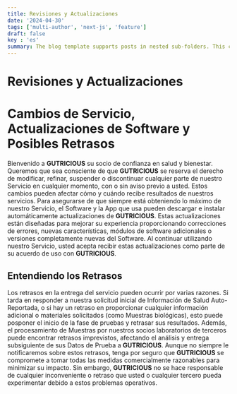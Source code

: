 ```yaml
---
title: Revisiones y Actualizaciones
date: '2024-04-30'
tags: ['multi-author', 'next-js', 'feature']
draft: false
key : 'es'
summary: The blog template supports posts in nested sub-folders. This can be used to group posts of similar content e.g. a multi-part course.
---
```


# Revisiones y Actualizaciones

# Cambios de Servicio, Actualizaciones de Software y Posibles Retrasos

Bienvenido a **GUTRICIOUS** su socio de confianza en salud y bienestar. Queremos que sea consciente de que **GUTRICIOUS** se reserva el derecho de modificar, refinar, suspender o discontinuar cualquier parte de nuestro Servicio en cualquier momento, con o sin aviso previo a usted. Estos cambios pueden afectar cómo y cuándo recibe resultados de nuestros servicios. Para asegurarse de que siempre está obteniendo lo máximo de nuestro Servicio, el Software y la App que usa pueden descargar e instalar automáticamente actualizaciones de **GUTRICIOUS**. Estas actualizaciones están diseñadas para mejorar su experiencia proporcionando correcciones de errores, nuevas características, módulos de software adicionales o versiones completamente nuevas del Software. Al continuar utilizando nuestro Servicio, usted acepta recibir estas actualizaciones como parte de su acuerdo de uso con **GUTRICIOUS**.

## Entendiendo los Retrasos

Los retrasos en la entrega del servicio pueden ocurrir por varias razones. Si tarda en responder a nuestra solicitud inicial de Información de Salud Auto-Reportada, o si hay un retraso en proporcionar cualquier información adicional o materiales solicitados (como Muestras biológicas), esto puede posponer el inicio de la fase de pruebas y retrasar sus resultados. Además, el procesamiento de Muestras por nuestros socios laboratorios de terceros puede encontrar retrasos imprevistos, afectando el análisis y entrega subsiguiente de sus Datos de Prueba a **GUTRICIOUS**. Aunque no siempre le notificaremos sobre estos retrasos, tenga por seguro que **GUTRICIOUS** se compromete a tomar todas las medidas comercialmente razonables para minimizar su impacto. Sin embargo, **GUTRICIOUS** no se hace responsable de cualquier inconveniente o retraso que usted o cualquier tercero pueda experimentar debido a estos problemas operativos.